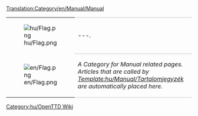 [[Translation:Category/en/Manual/Manual]]

{| 
|- valign="top"
| [[File:hu/Flag.png]]
| style="border-top:1px solid silver; border-bottom:1px solid silver;" |---.
|- valign="top"
| [[File:en/Flag.png]]
| style="border-bottom:1px solid silver;" |''A Category for Manual related pages. Articles that are called by [[Template:hu/Manual/Tartalomjegyzék]] are automatically placed here.''
|}


[[Category:hu/OpenTTD Wiki]]